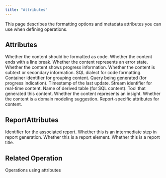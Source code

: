```yaml
---
title: "Attributes"
---
```


This page describes the formatting options and metadata attributes you can use when defining operations.

## Attributes

<ParamField path="code" type="Boolean">
  Whether the content should be formatted as code.
</ParamField>

<ParamField path="endline" type="Boolean">
  Whether the content ends with a line break.
</ParamField>

<ParamField path="error" type="Boolean">
  Whether the content represents an error state.
</ParamField>

<ParamField path="progress" type="Boolean">
  Whether the content shows progress information.
</ParamField>

<ParamField path="subtext" type="Boolean">
  Whether the content is subtext or secondary information.
</ParamField>

<ParamField path="sqlDialect" type="String">
  SQL dialect for code formatting.
</ParamField>

<ParamField path="containerId" type="String">
  Container identifier for grouping content.
</ParamField>

<ParamField path="generatingQuery" type="String">
  Query being generated (for progress indication).
</ParamField>

<ParamField path="updatedAt" type="String">
  Timestamp of the last update.
</ParamField>

<ParamField path="streamId" type="String">
  Stream identifier for real-time content.
</ParamField>

<ParamField path="derivedTableName" type="String">
  Name of derived table (for SQL content).
</ParamField>

<ParamField path="tool" type="String">
  Tool that generated this content.
</ParamField>

<ParamField path="isInsight" type="Boolean">
  Whether the content represents an insight.
</ParamField>

<ParamField path="isDomainModelingSuggestion" type="Boolean">
  Whether the content is a domain modeling suggestion.
</ParamField>

<ParamField path="reportAttributes" type="ReportAttributes">
  Report-specific attributes for content.
</ParamField>

## ReportAttributes

<ParamField path="reportId" type="String">
  Identifier for the associated report.
</ParamField>

<ParamField path="intermediateStep" type="Boolean">
  Whether this is an intermediate step in report generation.
</ParamField>

<ParamField path="reportElement" type="Boolean">
  Whether this is a report element.
</ParamField>

<ParamField path="reportTitle" type="Boolean">
  Whether this is a report title.
</ParamField>

## Related Operation

<CardGroup cols={2}>
  <Card title="Operation Schema" icon="gear" href="/integrations/graphql-api/objects/operation">
    Operations using attributes
  </Card>
</CardGroup>
